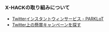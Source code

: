 ### X-HACKの取り組みについて

- <a href="https://park-lot.com/" target="_blank" rel="noopener noreferrer">Twitterインスタントウィンサービス - PARKLoT</a>
- <a href="https://goodluck.park-lot.com/" target="_blank" rel="noopener noreferrer">Twitter上の懸賞キャンペーンを探す</a>